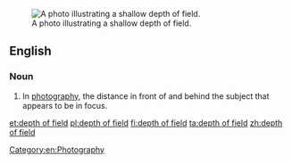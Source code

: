 [[Image:DOF-ShallowDepthofField.jpg|thumb|right|A photo illustrating a shallow depth of field.]]
==English==
{{wikipedia}}

===Noun===
{{en-noun|head=[[depth]] of [[field]]|depths of field}}

# In [[photography]], the distance in front of and behind the subject that appears to be in focus.

[[Category:en:Photography]]

[[et:depth of field]]
[[pl:depth of field]]
[[fi:depth of field]]
[[ta:depth of field]]
[[zh:depth of field]]